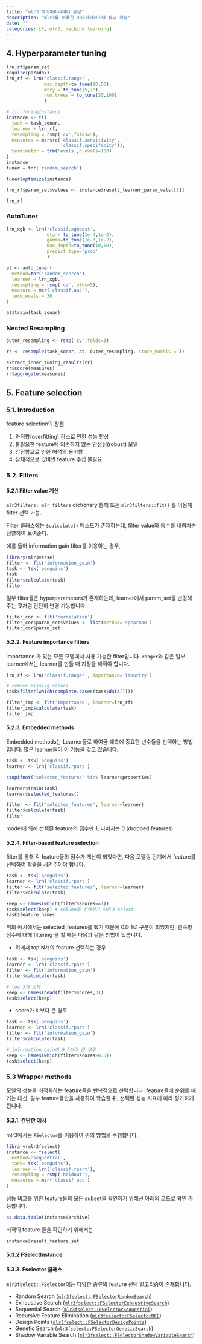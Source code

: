 ```yaml
---
title: "mlr3 하이퍼파라미터 튜닝"
description: "mlr3를 이용한 하이퍼파라미터 튜닝 학습"
date: ""
categories: [R, mlr3, machine learning]
---
```


## 4. Hyperparameter tuning {#sec-hyperparameter}

```r
lrn_rf$param_set
require(paradox)
lrn_rf <- lrn('classif.ranger',
              max.depth=to_tune(10,50),
              mtry = to_tune(5,20),
              num.trees = to_tune(30,100)
              )

# ti: TuningInstance
instance <- ti(
  task = task_sonar,
  learner = lrn_rf,
  resampling = rsmp('cv',folds=5),
  measures = msrs(c('classif.sensitivity',
                    'classif.specificity')),
  terminator = trm('evals',n_evals=100)
)
instance
tuner = tnr('random_search')

tuner$optimize(instance)

```

```r
lrn_rf$param_set$values <- instance$result_learner_param_vals[[1]]

lrn_rf
```

### AutoTuner

```r
lrn_xgb <- lrn('classif.xgboost',
               eta = to_tune(1e-4,1e-2),
               gamma=to_tune(1e-3,1e-2),
               max_depth=to_tune(10,50),
               predict_type='prob'
               )

at <- auto_tuner(
  method=tnr('random_search'),
  learner = lrn_xgb,
  resampling = rsmp('cv',folds=5),
  measure = msr('classif.auc'),
  term_evals = 30
)

at$train(task_sonar)
```

### Nested Resampling

```r
outer_resampling <- rsmp('cv',folds=3)

rr <- resample(task_sonar, at, outer_resampling, store_models = T)

extract_inner_tuning_results(rr)
rr$score(measures)
rr$aggregate(measures)
```

## 5. Feature selection

### 5.1. Introduction

feature selection의 장점

1.  과적합(overfitting) 감소로 인한 성능 향상
2.  불필요한 feature에 의존하지 않는 안정된(robust) 모델
3.  간단함으로 인한 해석의 용이함
4.  잠재적으로 값비싼 feature 수집 불필요

### 5.2. Filters

#### 5.2.1 Filter value 계산

`mlr3filters::mlr_filters` dictionary 통해 또는 `mlr3filters::flt()` 를 이용해 filter 선택 가능.

Filter 클래스에는 `$calculate()` 메소드가 존재하는데, filter value와 등수를 내림차순 정렬하여 보여준다.

예를 들어 information gain filter를 이용하는 경우,

```r
library(mlr3verse)
filter <- flt('information_gain')
task <- tsk('penguins')
task
filter$calculate(task)
filter

```

일부 filter들은 hyperparameters가 존재하는데, learner에서 param_set을 변경해주는 것처럼 간단히 변경 가능합니다.

```r
filter_cor <- flt('correlation')
filter_cor$param_set$values <- list(method='spearman')
filter_cor$param_set
```

#### 5.2.2. Feature importance filters

importance 가 있는 모든 모델에서 사용 가능한 filter입니다. `ranger`와 같은 일부 learner에서는 learner를 만들 때 지정을 해줘야 합니다.

```r
lrn_rf <- lrn('classif.ranger', importance='impurity')

# remove missing values
task$filter(which(complete.cases(task$data())))

filter_imp <- flt('importance', learner=lrn_rf)
filter_imp$calculate(task)
filter_imp
```

#### 5.2.3. Embedded methods

Embedded methods는 Learner들로 하여금 예측에 중요한 변수들을 선택하는 방법입니다. 많은 learner들이 이 기능을 갖고 있습니다.

```r
task <- tsk('penguins')
learner <- lrn('classif.rpart')

stopifnot('selected_features' %in% learner$properties)

learner$train(task)
learner$selected_features()

filter <- flt('selected_features', learner=learner)
filter$calculate(task)
filter
```

model에 의해 선택된 feature의 점수만 1, 나머지는 0 (dropped features)

#### 5.2.4. Filter-based feature selection

filter를 통해 각 feature들의 점수가 계산이 되었다면, 다음 모델링 단계에서 feature를 선택하여 학습을 시켜주어야 합니다.

```r
task <- tsk('penguins')
learner <- lrn('classif.rpart')
filter <- flt('selected_features', learner=learner)
filter$calculate(task)

keep <- names(which(filter$scores==1))
task$select(keep) # column을 선택하기 때문에 select
task$feature_names
```

위의 예시에서는 selected_features를 했기 때문에 0과 1로 구분이 되었지만, 연속형 점수에 대해 filtering 을 할 때는 다음과 같은 방법이 있습니다.

-   위에서 top N개의 feature 선택하는 경우

```r
task <- tsk('penguins')
learner <- lrn('classif.rpart')
filter <- flt('information_gain')
filter$calculate(task)

# top 3개 선택
keep <- names(head(filter$scores,3))
task$select(keep)
```

-   score가 k 보다 큰 경우

```r
task <- tsk('penguins')
learner <- lrn('classif.rpart')
filter <- flt('information_gain')
filter$calculate(task)

# information gain이 0.5보다 큰 경우
keep <- names(which(filter$scores>0.5))
task$select(keep)
```

### 5.3 Wrapper methods

모델의 성능을 최적화하는 feature들을 반복적으로 선택합니다. feature들에 순위를 매기는 대신, 일부 feature들만을 사용하여 학습한 뒤, 선택된 성능 지표에 따라 평가하게 됩니다.

#### 5.3.1. 간단한 예시

mlr3에서는 `FSelector`를 이용하여 위의 방법을 수행합니다.

```r

library(mlr3fselect)
instance <- fselect(
  method='sequential',
  task= tsk('penguins'),
  learner = lrn('classif.rpart'),
  resampling = rsmp('holdout'),
  measures = msr('classif.acc')
)

```

성능 비교를 위한 feature들의 모든 subset을 확인하기 위해선 아래의 코드로 확인 가능합니다.

```r
as.data.table(instance$archive) 
```

최적의 feature 들을 확인하기 위해서는

```r
instance$result_feature_set
```

#### 5.3.2 FSelectInstance

#### 5.3.3. Fselector 클래스

`mlr3fselect::FSelector`에는 다양한 종류의 feature 선택 알고리즘이 존재합니다.

-   Random Search ([`mlr3fselect::FSelectorRandomSearch`](https://mlr3fselect.mlr-org.com/reference/mlr_fselectors_random_search.html))
-   Exhaustive Search ([`mlr3fselect::FSelectorExhaustiveSearch`](https://mlr3fselect.mlr-org.com/reference/mlr_fselectors_exhaustive_search.html))
-   Sequential Search ([`mlr3fselect::FSelectorSequential`](https://mlr3fselect.mlr-org.com/reference/mlr_fselectors_sequential.html))
-   Recursive Feature Elimination ([`mlr3fselect::FSelectorRFE`](https://mlr3fselect.mlr-org.com/reference/mlr_fselectors_rfe.html))
-   Design Points ([`mlr3fselect::FSelectorDesignPoints`](https://mlr3fselect.mlr-org.com/reference/mlr_fselectors_design_points.html))
-   Genetic Search ([`mlr3fselect::FSelectorGeneticSearch`](https://mlr3fselect.mlr-org.com/reference/mlr_fselectors_genetic_search.html))
-   Shadow Variable Search ([`mlr3fselect::FSelectorShadowVariableSearch`](https://mlr3fselect.mlr-org.com/reference/mlr_fselectors_shadow_variable_search.html))